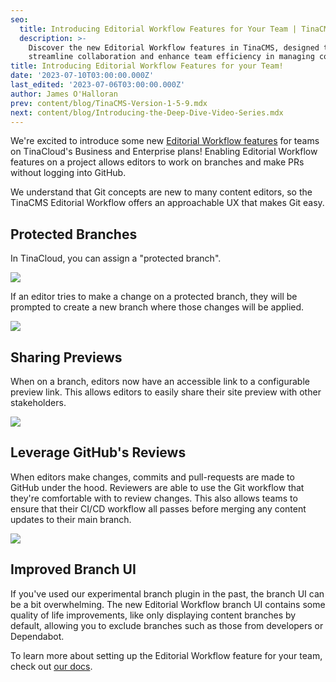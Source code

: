 ```yaml
---
seo:
  title: Introducing Editorial Workflow Features for Your Team | TinaCMS Blog
  description: >-
    Discover the new Editorial Workflow features in TinaCMS, designed to
    streamline collaboration and enhance team efficiency in managing content.
title: Introducing Editorial Workflow Features for your Team!
date: '2023-07-10T03:00:00.000Z'
last_edited: '2023-07-06T03:00:00.000Z'
author: James O'Halloran
prev: content/blog/TinaCMS-Version-1-5-9.mdx
next: content/blog/Introducing-the-Deep-Dive-Video-Series.mdx
---
```


We're excited to introduce some new [Editorial Workflow features](https://tina.io/editorial-workflow/) for teams on TinaCloud's Business and Enterprise plans! Enabling Editorial Workflow features on a project allows editors to work on branches and make PRs without logging into GitHub.

<Youtube embedSrc="https://www.youtube.com/embed/gYukiULGqGc" />

We understand that Git concepts are new to many content editors, so the TinaCMS Editorial Workflow offers an approachable UX that makes Git easy.

## Protected Branches

In TinaCloud, you can assign a "protected branch".

![](/img/blog/editorial-workflow/enable-editorial-workflow.png)

If an editor tries to make a change on a protected branch, they will be prompted to create a new branch where those changes will be applied.

![](/img/blog/introducing-editorial-workflow-features-for-your-team/create-branch_bgpgwn.png)

## Sharing Previews

When on a branch, editors now have an accessible link to a configurable preview link. This allows editors to easily share their site preview with other stakeholders.

![](/img/blog/editorial-workflow/share-btn_xvmxii.png)

## Leverage GitHub's Reviews

When editors make changes, commits and pull-requests are made to GitHub under the hood. Reviewers are able to use the Git workflow that they're comfortable with to review changes. This also allows teams to ensure that their CI/CD workflow all passes before merging any content updates to their main branch.

![](/img/blog/editorial-workflow/github-pr.png)

## Improved Branch UI

If you've used our experimental branch plugin in the past, the branch UI can be a bit overwhelming. The new Editorial Workflow branch UI contains some quality of life improvements, like only displaying content branches by default, allowing you to exclude branches such as those from developers or Dependabot.

<Youtube embedSrc="https://www.youtube.com/embed/LvMgC6D6Sms" />

To learn more about setting up the Editorial Workflow feature for your team, check out [our docs](/docs/drafts/editorial-workflow/).

<Callout title="Request a Demo" description="Want to see a demo of Editorial Workflow features in action? Let's chat!" buttonText="Request a Demo" url="mailto:demo@tina.io" />
